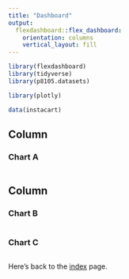 ```yaml
---
title: "Dashboard"
output: 
  flexdashboard::flex_dashboard:
    orientation: columns
    vertical_layout: fill
---
```


```r
library(flexdashboard)
library(tidyverse)
library(p8105.datasets)

library(plotly)
```

```r
data(instacart)
```

Column {data-width=650}
-----------------------------------------------------------------------

### Chart A

```r
  
```

Column {data-width=350}
-----------------------------------------------------------------------

### Chart B

```r

```

### Chart C

```r

```

Here's back to the [index](index.html) page.